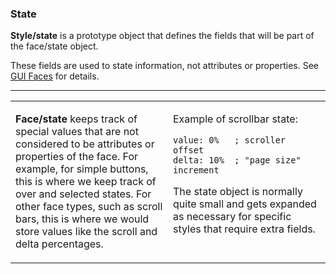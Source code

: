 ===State===

'''Style/state''' is a prototype object that defines the fields that will be part of the face/state object.

These fields are used to state information, not attributes or properties. See [[GUI Faces]] for details.
-----------------------------------------------------------------------
<TABLE CELLPADDING=10 CELLSPACING=10><TR><TD WIDTH=50% VALIGN=TOP>
'''Face/state''' keeps track of special values that are not considered to be attributes or properties of the face. For example, for simple buttons, this is where we keep track of over and selected states. For other face types, such as scroll bars, this is where we would store values like the scroll and delta percentages.
</TD><TD VALIGN=TOP>
Example of scrollbar state:

<pre>
value: 0%	; scroller offset
delta: 10%	; "page size" increment
</pre>

The state object is normally quite small and gets expanded as necessary for specific styles that require extra fields.
</TD></TR></TABLE>